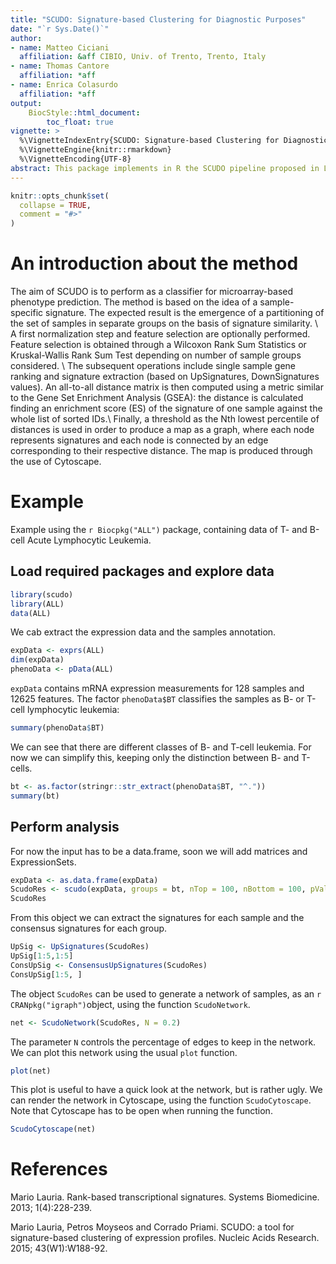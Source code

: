 ```yaml
---
title: "SCUDO: Signature-based Clustering for Diagnostic Purposes"
date: "`r Sys.Date()`"
author:
- name: Matteo Ciciani
  affiliation: &aff CIBIO, Univ. of Trento, Trento, Italy
- name: Thomas Cantore
  affiliation: *aff
- name: Enrica Colasurdo
  affiliation: *aff
output:
    BiocStyle::html_document:
        toc_float: true
vignette: >
  %\VignetteIndexEntry{SCUDO: Signature-based Clustering for Diagnostic Purposes}
  %\VignetteEngine{knitr::rmarkdown}
  %\VignetteEncoding{UTF-8}
abstract: This package implements in R the SCUDO pipeline proposed in Lauria (2013) and Lauria, Moyseos, Priami (2015).
---
```


```r
knitr::opts_chunk$set(
  collapse = TRUE,
  comment = "#>"
)
```

# An introduction about the method

The aim of SCUDO is to perform as a classifier for microarray-based phenotype prediction. The method is based on the idea of a sample-specific signature. The expected result is the emergence of a partitioning of the set of samples in separate groups on the basis of signature similarity. \\
A first normalization step and feature selection are optionally performed. Feature selection is obtained through a Wilcoxon Rank Sum Statistics or Kruskal-Wallis Rank Sum Test depending on number of sample groups considered. \\
The subsequent operations include single sample gene ranking and signature extraction (based on UpSignatures, DownSignatures values). An all-to-all distance matrix is then computed using a metric similar to the Gene Set Enrichment Analysis (GSEA): the distance is calculated finding an enrichment score (ES) of the signature of one sample against the whole list of sorted IDs.\\
Finally, a threshold as the Nth lowest percentile of distances is used in order to produce a map as a graph, where each node represents signatures and each node is connected by an edge corresponding to their respective distance. The map is produced through the use of Cytoscape. 

# Example

Example using the `r Biocpkg("ALL")` package, containing data of T- and B-cell Acute Lymphocytic Leukemia.

## Load required packages and explore data

```r
library(scudo)
library(ALL)
data(ALL)
```

We cab extract the expression data and the samples annotation.

```r
expData <- exprs(ALL)
dim(expData)
phenoData <- pData(ALL)
```

`expData` contains mRNA expression measurements for 128 samples and 12625 features. The factor `phenoData$BT` classifies the samples as B- or T-cell lymphocytic leukemia:

```r
summary(phenoData$BT)
```

We can see that there are different classes of B- and T-cell leukemia. For now we can simplify this, keeping only the distinction between B- and T-cells.

```r
bt <- as.factor(stringr::str_extract(phenoData$BT, "^."))
summary(bt)
```

## Perform analysis

For now the input has to be a data.frame, soon we will add matrices and ExpressionSets.

```r
expData <- as.data.frame(expData)
ScudoRes <- scudo(expData, groups = bt, nTop = 100, nBottom = 100, pValue = 0.1)
ScudoRes
```

From this object we can extract the signatures for each sample and the consensus signatures for each group.

```r
UpSig <- UpSignatures(ScudoRes)
UpSig[1:5,1:5]
ConsUpSig <- ConsensusUpSignatures(ScudoRes)
ConsUpSig[1:5, ]
```

The object `ScudoRes` can be used to generate a network of samples, as an `r CRANpkg("igraph")`object, using the function `ScudoNetwork`.

```r
net <- ScudoNetwork(ScudoRes, N = 0.2)
```

The parameter `N` controls the percentage of edges to keep in the network. We can plot this network using the usual `plot` function.

```r
plot(net)
```

This plot is useful to have a quick look at the network, but is rather ugly. We can render the network in Cytoscape, using the function `ScudoCytoscape`. Note that Cytoscape has to be open when running the function.

```r
ScudoCytoscape(net)
```

# References

Mario Lauria. Rank-based transcriptional signatures. Systems Biomedicine. 2013; 1(4):228-239.

Mario Lauria, Petros Moyseos and Corrado Priami. SCUDO: a tool for signature-based clustering of expression profiles. Nucleic Acids Research. 2015; 43(W1):W188-92.

